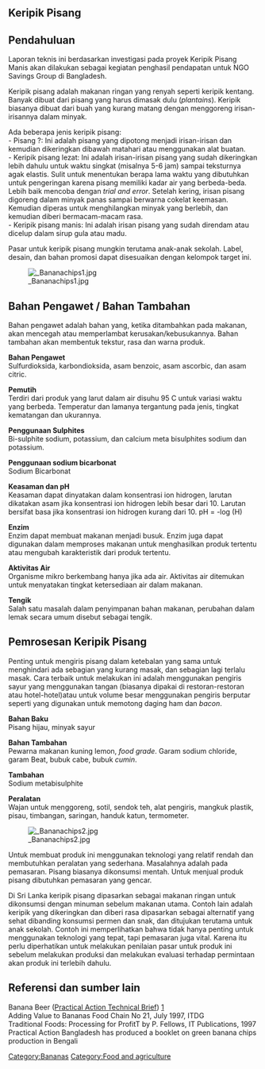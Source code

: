 {{lang|[[Keripik Pisang|Bahasa Indonesia]] - [[Banana Chips (Practical Action Brief) |English]]}}
{{PATBpage}}

== Keripik Pisang ==
== Pendahuluan ==
Laporan teknis ini berdasarkan investigasi pada proyek Keripik Pisang Manis akan dilakukan sebagai kegiatan penghasil pendapatan untuk NGO Savings Group di Bangladesh.

Keripik pisang adalah makanan ringan yang renyah seperti keripik kentang. Banyak dibuat dari pisang yang harus dimasak dulu (''plantains''). Keripik biasanya dibuat dari buah yang kurang matang dengan menggoreng irisan-irisannya dalam minyak.

Ada beberapa jenis keripik pisang: <br>
- Pisang ?: Ini adalah pisang yang dipotong menjadi irisan-irisan dan kemudian dikeringkan dibawah matahari atau menggunakan alat buatan. <br>
- Keripik pisang lezat: Ini adalah irisan-irisan pisang yang sudah dikeringkan lebih dahulu untuk waktu singkat (misalnya 5-6 jam) sampai teksturnya agak elastis. Sulit untuk menentukan berapa lama waktu yang dibutuhkan untuk pengeringan karena pisang memiliki kadar air yang berbeda-beda. Lebih baik mencoba dengan ''trial and error''. Setelah kering, irisan pisang digoreng dalam minyak panas sampai berwarna cokelat keemasan. Kemudian diperas untuk menghilangkan minyak yang berlebih, dan kemudian diberi bermacam-macam rasa. <br>
- Keripik pisang manis: Ini adalah irisan pisang yang sudah direndam atau dicelup dalam sirup gula atau madu.

Pasar untuk keripik pisang mungkin terutama anak-anak sekolah. Label, desain, dan bahan promosi dapat disesuaikan dengan kelompok target ini.

[[Image: Bananachips1.jpg]]

== Bahan Pengawet / Bahan Tambahan ==
Bahan pengawet adalah bahan yang, ketika ditambahkan pada makanan, akan mencegah atau memperlambat kerusakan/kebusukannya. Bahan tambahan akan membentuk tekstur, rasa dan warna produk.

'''Bahan Pengawet''' <br>
Sulfurdioksida, karbondioksida, asam benzoic, asam ascorbic, dan asam citric.

'''Pemutih''' <br>
Terdiri dari produk yang larut dalam air disuhu 95 C untuk variasi waktu yang berbeda. Temperatur dan lamanya tergantung pada jenis, tingkat kematangan dan ukurannya.

'''Penggunaan Sulphites''' <br>
Bi-sulphite sodium, potassium, dan calcium meta bisulphites sodium dan potassium.

'''Penggunaan sodium bicarbonat''' <br>
Sodium Bicarbonat

'''Keasaman dan pH''' <br>
Keasaman dapat dinyatakan dalam konsentrasi ion hidrogen, larutan dikatakan asam jika konsentrasi ion hidrogen lebih besar dari 10. Larutan bersifat basa jika konsentrasi ion hidrogen kurang dari 10. pH = -log (H)

'''Enzim''' <br>
Enzim dapat membuat makanan menjadi busuk. Enzim juga dapat digunakan dalam memproses makanan untuk menghasilkan produk tertentu atau mengubah karakteristik dari produk tertentu.

'''Aktivitas Air''' <br>
Organisme mikro berkembang hanya jika ada air. Aktivitas air ditemukan untuk menyatakan tingkat ketersediaan air dalam makanan.

'''Tengik''' <br>
Salah satu masalah dalam penyimpanan bahan makanan, perubahan dalam lemak secara umum disebut sebagai tengik.

== Pemrosesan Keripik Pisang ==
Penting untuk mengiris pisang dalam ketebalan yang sama untuk menghindari ada sebagian yang kurang masak, dan sebagian lagi terlalu masak. Cara terbaik untuk melakukan ini adalah menggunakan pengiris sayur yang menggunakan tangan (biasanya dipakai di restoran-restoran atau hotel-hotel)atau untuk volume besar menggunakan pengiris berputar seperti yang digunakan untuk memotong daging ham dan ''bacon''.

'''Bahan Baku''' <br>
Pisang hijau, minyak sayur

'''Bahan Tambahan''' <br>
Pewarna makanan kuning lemon, ''food grade''. Garam sodium chloride, garam Beat, bubuk cabe, bubuk ''cumin''.

'''Tambahan''' <br>
Sodium metabisulphite

'''Peralatan''' <br>
Wajan untuk menggoreng, sotil, sendok teh, alat pengiris, mangkuk plastik, pisau, timbangan, saringan, handuk katun, termometer.

[[Image: Bananachips2.jpg]]

Untuk membuat produk ini menggunakan teknologi yang relatif rendah dan membutuhkan peralatan yang sederhana. Masalahnya adalah pada pemasaran. Pisang biasanya dikonsumsi mentah. Untuk menjual produk pisang dibutuhkan pemasaran yang gencar.

Di Sri Lanka keripik pisang dipasarkan sebagai makanan ringan untuk dikonsumsi dengan minuman sebelum makanan utama. Contoh lain adalah keripik yang dikeringkan dan diberi rasa dipasarkan sebagai alternatif yang sehat dibanding konsumsi permen dan snak, dan ditujukan terutama untuk anak sekolah. Contoh ini memperlihatkan bahwa tidak hanya penting untuk menggunakan teknologi yang tepat, tapi pemasaran juga vital. Karena itu perlu diperhatikan untuk melakukan penilaian pasar untuk produk ini sebelum melakukan produksi dan melakukan evaluasi terhadap permintaan akan produk ini terlebih dahulu.

== Referensi dan sumber lain ==
Banana Beer ([[Practical Action Technical Brief]]) [http://www.appropedia.org/Banana_beer_%28Practical_Action_Brief%29]<br>
Adding Value to Bananas Food Chain No 21, July 1997, ITDG <br>
Traditional Foods: Processing for ProfitT by P. Fellows, IT Publications, 1997 <br>
Practical Action Bangladesh has produced a booklet on green banana chips production in Bengali

[[Category:Bananas]]
[[Category:Food and agriculture]]